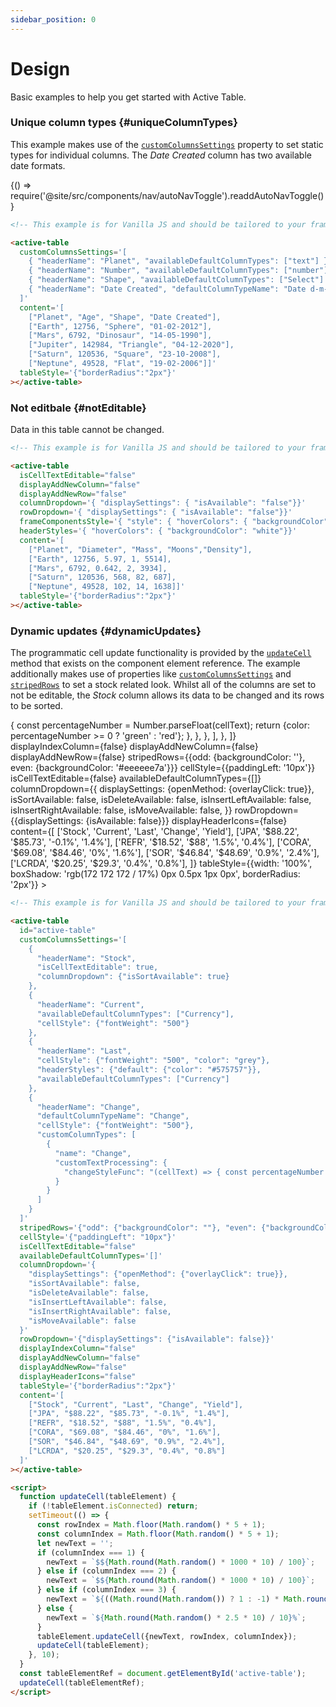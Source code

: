 ```yaml
---
sidebar_position: 0
---
```


# Design

Basic examples to help you get started with Active Table.

### Unique column types {#uniqueColumnTypes}

This example makes use of the [`customColumnsSettings`](../docs/column#customColumnsSettings) property to set static types for individual columns. The _Date Created_
column has two available date formats.


<BrowserOnly>{() => require('@site/src/components/nav/autoNavToggle').readdAutoNavToggle()}</BrowserOnly>

<TableContainer>
  <ActiveTable
    customColumnsSettings={[
      {headerName: 'Planet', availableDefaultColumnTypes: ['text']},
      {headerName: 'Age', availableDefaultColumnTypes: ['number']},
      {headerName: 'Shape', availableDefaultColumnTypes: ['Select']},
      {
        headerName: 'Date Created',
        defaultColumnTypeName: 'Date d-m-y',
        availableDefaultColumnTypes: ['Date d-m-y', 'Date m-d-y'],
      },
    ]}
    content={[
      ['Planet', 'Age', 'Shape', 'Date Created'],
      ['Earth', 12756, 'Sphere', '01-02-2012'],
      ['Mars', 6792, 'Dinosaur', '14-05-1990'],
      ['Jupiter', 142984, 'Triangle', '04-12-2020'],
      ['Saturn', 120536, 'Square', '23-10-2008'],
      ['Neptune', 49528, 'Flat', '19-02-2006'],
    ]}
    tableStyle={{width: '100%', boxShadow: 'rgb(172 172 172 / 17%) 0px 0.5px 1px 0px', borderRadius: '2px'}}
  ></ActiveTable>
</TableContainer>

<CodeToggle>
<TabItem value="js" label="Show code">

```html
<!-- This example is for Vanilla JS and should be tailored to your framework (see Frameworks) -->

<active-table
  customColumnsSettings='[
    { "headerName": "Planet", "availableDefaultColumnTypes": ["text"] },
    { "headerName": "Number", "availableDefaultColumnTypes": ["number"] },
    { "headerName": "Shape", "availableDefaultColumnTypes": ["Select"] },
    { "headerName": "Date Created", "defaultColumnTypeName": "Date d-m-y", "availableDefaultColumnTypes": ["Date d-m-y", "Date m-d-y"] }
  ]'
  content='[
    ["Planet", "Age", "Shape", "Date Created"],
    ["Earth", 12756, "Sphere", "01-02-2012"],
    ["Mars", 6792, "Dinosaur", "14-05-1990"],
    ["Jupiter", 142984, "Triangle", "04-12-2020"],
    ["Saturn", 120536, "Square", "23-10-2008"],
    ["Neptune", 49528, "Flat", "19-02-2006"]]'
  tableStyle='{"borderRadius":"2px"}'
></active-table>
```

</TabItem>
</CodeToggle>

<LineBreak></LineBreak>

### Not editbale {#notEditable}

Data in this table cannot be changed.

<TableContainer minHeight="262">
  <ActiveTable
    isCellTextEditable={false}
    displayAddNewColumn={false}
    displayAddNewRow={false}
    columnDropdown={{displaySettings: {isAvailable: false}}}
    rowDropdown={{displaySettings: {isAvailable: false}}}
    frameComponentsStyle={{style: {hoverColors: {backgroundColor: 'white'}}}}
    headerStyles={{hoverColors: {backgroundColor: 'white'}}}
    content={[
      ['Planet', 'Diameter', 'Mass', 'Moons', 'Density'],
      ['Earth', 12756, 5.97, 1, 5514],
      ['Mars', 6792, 0.642, 2, 3934],
      ['Jupiter', 142984, 1898, 79, 1326],
      ['Saturn', 120536, 568, 82, 687],
      ['Neptune', 49528, 102, 14, 1638],
    ]}
    tableStyle={{width: '100%', boxShadow: 'rgb(172 172 172 / 17%) 0px 0.5px 1px 0px', borderRadius: '2px'}}
  ></ActiveTable>
</TableContainer>

<CodeToggle>
<TabItem value="js" label="Show code">

```html
<!-- This example is for Vanilla JS and should be tailored to your framework (see Frameworks) -->

<active-table
  isCellTextEditable="false"
  displayAddNewColumn="false"
  displayAddNewRow="false"
  columnDropdown='{ "displaySettings": { "isAvailable": "false"}}'
  rowDropdown='{ "displaySettings": { "isAvailable": "false"}}'
  frameComponentsStyle='{ "style": { "hoverColors": { "backgroundColor": "white"}}}'
  headerStyles='{ "hoverColors": { "backgroundColor": "white"}}'
  content='[
    ["Planet", "Diameter", "Mass", "Moons","Density"],
    ["Earth", 12756, 5.97, 1, 5514],
    ["Mars", 6792, 0.642, 2, 3934],
    ["Saturn", 120536, 568, 82, 687],
    ["Neptune", 49528, 102, 14, 1638]]'
  tableStyle='{"borderRadius":"2px"}'
></active-table>
```

</TabItem>
</CodeToggle>

### Dynamic updates {#dynamicUpdates}

The programmatic cell update functionality is provided by the [`updateCell`](../docs/methods#updateCell) method that exists on the component element reference.
The example additionally makes use of properties like [`customColumnsSettings`](../docs/column#customColumnsSettings) and [`stripedRows`](../docs/row#stripedRows)
to set a stock related look. Whilst all of the columns are set to not be editable, the _Stock_ column allows its data to be changed and its rows to be sorted.

<TableContainerProgrammaticUpdates isStock={true} minHeight="265">
  <ActiveTable
    customColumnsSettings={[
      {
        headerName: 'Stock',
        isCellTextEditable: true,
        columnDropdown: {isSortAvailable: true},
      },
      {
        headerName: 'Current',
        availableDefaultColumnTypes: ['Currency'],
        cellStyle: {fontWeight: '500'},
      },
      {
        headerName: 'Last',
        cellStyle: {fontWeight: '500', color: 'grey'},
        headerStyles: {default: {color: '#575757'}},
        availableDefaultColumnTypes: ['Currency'],
      },
      {
        headerName: 'Change',
        defaultColumnTypeName: 'Change',
        cellStyle: {fontWeight: '500'},
        customColumnTypes: [
          {
            name: 'Change',
            customTextProcessing: {
              changeStyleFunc: (cellText) => {
                const percentageNumber = Number.parseFloat(cellText);
                return {color: percentageNumber >= 0 ? 'green' : 'red'};
              },
            },
          },
        ],
      },
    ]}
    displayIndexColumn={false}
    displayAddNewColumn={false}
    displayAddNewRow={false}
    stripedRows={{odd: {backgroundColor: ''}, even: {backgroundColor: '#eeeeee7a'}}}
    cellStyle={{paddingLeft: '10px'}}
    isCellTextEditable={false}
    availableDefaultColumnTypes={[]}
    columnDropdown={{
      displaySettings: {openMethod: {overlayClick: true}},
      isSortAvailable: false,
      isDeleteAvailable: false,
      isInsertLeftAvailable: false,
      isInsertRightAvailable: false,
      isMoveAvailable: false,
    }}
    rowDropdown={{displaySettings: {isAvailable: false}}}
    displayHeaderIcons={false}
    content={[
      ['Stock', 'Current', 'Last', 'Change', 'Yield'],
      ['JPA', '$88.22', '$85.73', '-0.1%', '1.4%'],
      ['REFR', '$18.52', '$88', '1.5%', '0.4%'],
      ['CORA', '$69.08', '$84.46', '0%', '1.6%'],
      ['SOR', '$46.84', '$48.69', '0.9%', '2.4%'],
      ['LCRDA', '$20.25', '$29.3', '0.4%', '0.8%'],
    ]}
    tableStyle={{width: '100%', boxShadow: 'rgb(172 172 172 / 17%) 0px 0.5px 1px 0px', borderRadius: '2px'}}
  ></ActiveTable>
</TableContainerProgrammaticUpdates>

<CodeToggle>
<TabItem value="js" label="Show code">

```html
<!-- This example is for Vanilla JS and should be tailored to your framework (see Examples) -->

<active-table
  id="active-table"
  customColumnsSettings='[
    {
      "headerName": "Stock",
      "isCellTextEditable": true,
      "columnDropdown": {"isSortAvailable": true}
    },
    {
      "headerName": "Current",
      "availableDefaultColumnTypes": ["Currency"],
      "cellStyle": {"fontWeight": "500"}
    },
    {
      "headerName": "Last",
      "cellStyle": {"fontWeight": "500", "color": "grey"},
      "headerStyles": {"default": {"color": "#575757"}},
      "availableDefaultColumnTypes": ["Currency"]
    },
    {
      "headerName": "Change",
      "defaultColumnTypeName": "Change",
      "cellStyle": {"fontWeight": "500"},
      "customColumnTypes": [
        {
          "name": "Change",
          "customTextProcessing": {
            "changeStyleFunc": "(cellText) => { const percentageNumber = Number.parseFloat(cellText); return {color: percentageNumber >= 0 ? `green` : `red`}; }"
          }
        }
      ]
    }
  ]'
  stripedRows='{"odd": {"backgroundColor": ""}, "even": {"backgroundColor": "#eeeeee7a"}}''
  cellStyle='{"paddingLeft": "10px"}'
  isCellTextEditable="false"
  availableDefaultColumnTypes='[]'
  columnDropdown='{
    "displaySettings": {"openMethod": {"overlayClick": true}},
    "isSortAvailable": false,
    "isDeleteAvailable": false,
    "isInsertLeftAvailable": false,
    "isInsertRightAvailable": false,
    "isMoveAvailable": false
  }'
  rowDropdown='{"displaySettings": {"isAvailable": false}}'
  displayIndexColumn="false"
  displayAddNewColumn="false"
  displayAddNewRow="false"
  displayHeaderIcons="false"
  tableStyle='{"borderRadius":"2px"}'
  content='[
    ["Stock", "Current", "Last", "Change", "Yield"],
    ["JPA", "$88.22", "$85.73", "-0.1%", "1.4%"],
    ["REFR", "$18.52", "$88", "1.5%", "0.4%"],
    ["CORA", "$69.08", "$84.46", "0%", "1.6%"],
    ["SOR", "$46.84", "$48.69", "0.9%", "2.4%"],
    ["LCRDA", "$20.25", "$29.3", "0.4%", "0.8%"]
  ]'
></active-table>

<script>
  function updateCell(tableElement) {
    if (!tableElement.isConnected) return;
    setTimeout(() => {
      const rowIndex = Math.floor(Math.random() * 5 + 1);
      const columnIndex = Math.floor(Math.random() * 5 + 1);
      let newText = '';
      if (columnIndex === 1) {
        newText = `$${Math.round(Math.random() * 1000 * 10) / 100}`;
      } else if (columnIndex === 2) {
        newText = `$${Math.round(Math.random() * 1000 * 10) / 100}`;
      } else if (columnIndex === 3) {
        newText = `${((Math.round(Math.random()) ? 1 : -1) * Math.round(Math.random() * 1.5 * 10)) / 10}%`;
      } else {
        newText = `${Math.round(Math.random() * 2.5 * 10) / 10}%`;
      }
      tableElement.updateCell({newText, rowIndex, columnIndex});
      updateCell(tableElement);
    }, 10);
  }
  const tableElementRef = document.getElementById('active-table');
  updateCell(tableElementRef);
</script>
```

</TabItem>
</CodeToggle>
